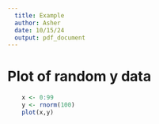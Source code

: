 ```yaml
---
  title: Example
  author: Asher
  date: 10/15/24
  output: pdf_document
---
```


# Plot of random y data
```r
    x <- 0:99
    y <- rnorm(100)
    plot(x,y)
```